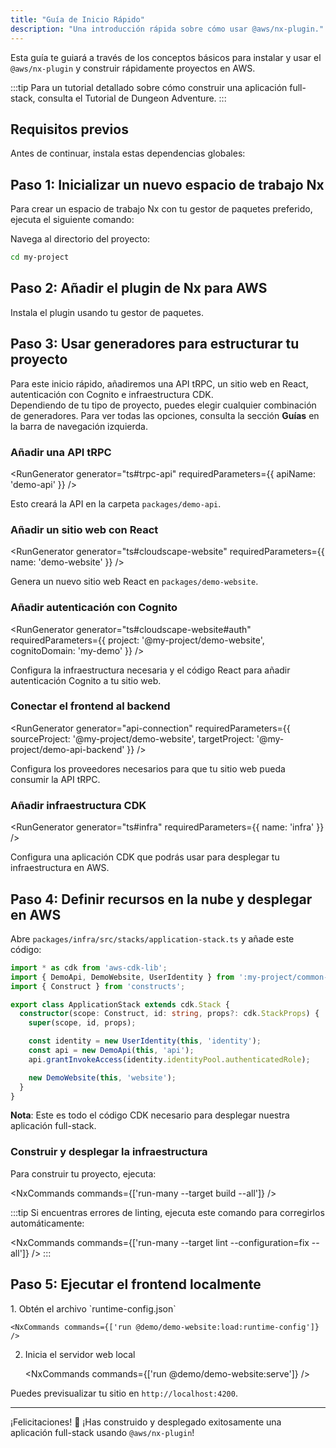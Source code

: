 ```yaml
---
title: "Guía de Inicio Rápido"
description: "Una introducción rápida sobre cómo usar @aws/nx-plugin."
---
```





Esta guía te guiará a través de los conceptos básicos para instalar y usar el `@aws/nx-plugin` y construir rápidamente proyectos en AWS.

:::tip
Para un tutorial detallado sobre cómo construir una aplicación full-stack, consulta el <Link path="get_started/tutorials/dungeon-game/overview">Tutorial de Dungeon Adventure</Link>.
:::

## Requisitos previos

Antes de continuar, instala estas dependencias globales:

<Snippet name="prerequisites" />

## Paso 1: Inicializar un nuevo espacio de trabajo Nx

Para crear un espacio de trabajo Nx con tu gestor de paquetes preferido, ejecuta el siguiente comando:

<CreateNxWorkspaceCommand workspace="my-project" />

Navega al directorio del proyecto:

```sh
cd my-project
```

## Paso 2: Añadir el plugin de Nx para AWS

Instala el plugin usando tu gestor de paquetes.

<InstallCommand dev pkg="@aws/nx-plugin" />

## Paso 3: Usar generadores para estructurar tu proyecto

Para este inicio rápido, añadiremos una API tRPC, un sitio web en React, autenticación con Cognito e infraestructura CDK.  
Dependiendo de tu tipo de proyecto, puedes elegir cualquier combinación de generadores. Para ver todas las opciones, consulta la sección __Guías__ en la barra de navegación izquierda.

### Añadir una API tRPC

<RunGenerator generator="ts#trpc-api" requiredParameters={{ apiName: 'demo-api' }} />

Esto creará la API en la carpeta `packages/demo-api`.

### Añadir un sitio web con React

<RunGenerator generator="ts#cloudscape-website" requiredParameters={{ name: 'demo-website' }} />

Genera un nuevo sitio web React en `packages/demo-website`.

### Añadir autenticación con Cognito

<RunGenerator generator="ts#cloudscape-website#auth" requiredParameters={{ project: '@my-project/demo-website', cognitoDomain: 'my-demo' }} />

Configura la infraestructura necesaria y el código React para añadir autenticación Cognito a tu sitio web.

### Conectar el frontend al backend

<RunGenerator generator="api-connection" requiredParameters={{ sourceProject: '@my-project/demo-website', targetProject: '@my-project/demo-api-backend' }} />

Configura los proveedores necesarios para que tu sitio web pueda consumir la API tRPC.

### Añadir infraestructura CDK

<RunGenerator generator="ts#infra" requiredParameters={{ name: 'infra' }} />

Configura una aplicación CDK que podrás usar para desplegar tu infraestructura en AWS.

## Paso 4: Definir recursos en la nube y desplegar en AWS

Abre `packages/infra/src/stacks/application-stack.ts` y añade este código:

```typescript
import * as cdk from 'aws-cdk-lib';
import { DemoApi, DemoWebsite, UserIdentity } from ':my-project/common-constructs';
import { Construct } from 'constructs';

export class ApplicationStack extends cdk.Stack {
  constructor(scope: Construct, id: string, props?: cdk.StackProps) {
    super(scope, id, props);

    const identity = new UserIdentity(this, 'identity');
    const api = new DemoApi(this, 'api');
    api.grantInvokeAccess(identity.identityPool.authenticatedRole);

    new DemoWebsite(this, 'website');
  }
}
```
__Nota__: Este es todo el código CDK necesario para desplegar nuestra aplicación full-stack.

### Construir y desplegar la infraestructura

Para construir tu proyecto, ejecuta:

<NxCommands commands={['run-many --target build --all']} />

:::tip
Si encuentras errores de linting, ejecuta este comando para corregirlos automáticamente:

<NxCommands commands={['run-many --target lint --configuration=fix --all']} />
:::

## Paso 5: Ejecutar el frontend localmente

<Steps>
1. Obtén el archivo `runtime-config.json`

    <NxCommands commands={['run @demo/demo-website:load:runtime-config']} />

2. Inicia el servidor web local

    <NxCommands commands={['run @demo/demo-website:serve']} />
</Steps>

Puedes previsualizar tu sitio en `http://localhost:4200`.

---

¡Felicitaciones! 🎉 ¡Has construido y desplegado exitosamente una aplicación full-stack usando `@aws/nx-plugin`!